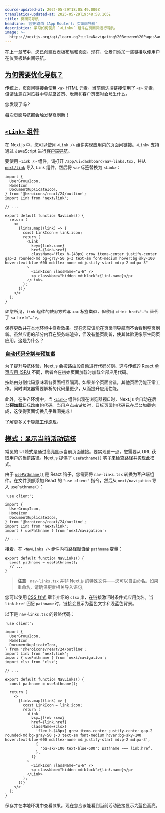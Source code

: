 ```yaml
---
source-updated-at: 2025-05-29T18:05:49.000Z
translation-updated-at: 2025-05-29T19:48:58.165Z
title: 页面间导航
headline: '应用路由 (App Router): 页面间导航'
description: 学习如何使用 `<Link>` 组件在页面间进行导航。
image: >-
  https://nextjs.org/api/learn-og?title=Navigating%20Between%20Pages&amp;chapter=5
---
```


在上一章节中，您已创建仪表板布局和页面。现在，让我们添加一些链接以便用户在仪表板路由间导航。

[为何需要优化导航？](#why-optimize-navigation)
----------------------------------------------------

传统上，页面间链接会使用 `<a>` HTML 元素。当前侧边栏链接使用了 `<a>` 元素，但请注意在浏览器中导航至首页、发票和客户页面时会发生什么。

您发现了吗？

每次页面导航都会触发整页刷新！

[`<Link>` 组件](#the-link-component)
---------------------------------------------

在 Next.js 中，您可以使用 `<Link />` 组件实现应用内的页面间链接。`<Link>` 支持通过 JavaScript 进行[客户端导航](/docs/app/building-your-application/routing/linking-and-navigating#how-routing-and-navigation-works)。

要使用 `<Link />` 组件，请打开 `/app/ui/dashboard/nav-links.tsx`，并从 [`next/link`](/docs/app/api-reference/components/link) 导入 `Link` 组件。然后将 `<a>` 标签替换为 `<Link>`：

```tsx {6,16,23} filename="/app/ui/dashboard/nav-links.tsx"
import {
  UserGroupIcon,
  HomeIcon,
  DocumentDuplicateIcon,
} from '@heroicons/react/24/outline';
import Link from 'next/link';
 
// ...
 
export default function NavLinks() {
  return (
    <>
      {links.map((link) => {
        const LinkIcon = link.icon;
        return (
          <Link
            key={link.name}
            href={link.href}
            className="flex h-[48px] grow items-center justify-center gap-2 rounded-md bg-gray-50 p-3 text-sm font-medium hover:bg-sky-100 hover:text-blue-600 md:flex-none md:justify-start md:p-2 md:px-3"
          >
            <LinkIcon className="w-6" />
            <p className="hidden md:block">{link.name}</p>
          </Link>
        );
      })}
    </>
  );
}
```

如您所见，`Link` 组件的使用方式与 `<a>` 标签类似，但使用 `<Link href="…">` 替代了 `<a href="…">`。

保存更改并在本地环境中查看效果。现在您应该能在页面间导航而不会看到整页刷新。虽然应用的部分内容在服务端渲染，但没有整页刷新，使其体验更像原生网页应用。这是为什么？

### [自动代码分割与预加载](#automatic-code-splitting-and-prefetching)

为了提升导航体验，Next.js 会按路由段自动进行代码分割。这与传统的 React [单页应用 (SPA)](https://nextjs.org/docs/app/building-your-application/upgrading/single-page-applications) 不同，后者会在初始页面加载时加载全部应用代码。

按路由分割代码意味着各页面相互隔离。如果某个页面出错，其他页面仍能正常工作。同时浏览器需要解析的代码量更少，从而提升应用性能。

此外，在生产环境中，当 [`<Link>`](/docs/api-reference/next/link) 组件出现在浏览器视口时，Next.js 会自动在后台**预加载**目标路由的代码。当用户点击链接时，目标页面的代码已在后台加载完成，这使得页面切换几乎瞬间完成！

了解更多关于[导航工作原理](/docs/app/building-your-application/routing/linking-and-navigating#how-routing-and-navigation-works)。

[模式：显示当前活动链接](#pattern-showing-active-links)
--------------------------------------------------------------

常见的 UI 模式是通过高亮显示当前页面链接。要实现这一点，您需要从 URL 获取用户的当前路径。Next.js 提供了 [`usePathname()`](/docs/app/api-reference/functions/use-pathname) 钩子来检查路径并实现此模式。

由于 [`usePathname()`](https://nextjs.org/docs/app/api-reference/functions/use-pathname) 是 React 钩子，您需要将 `nav-links.tsx` 转换为客户端组件。在文件顶部添加 React 的 `"use client"` 指令，然后从 `next/navigation` 导入 `usePathname()`：

```tsx {1,9} filename="/app/ui/dashboard/nav-links.tsx"
'use client';
 
import {
  UserGroupIcon,
  HomeIcon,
  DocumentDuplicateIcon,
} from '@heroicons/react/24/outline';
import Link from 'next/link';
import { usePathname } from 'next/navigation';
 
// ...
```

接着，在 `<NavLinks />` 组件内将路径赋值给 `pathname` 变量：

```tsx {2} filename="/app/ui/dashboard/nav-links.tsx"
export default function NavLinks() {
  const pathname = usePathname();
  // ...
}
```

> **注意**：`nav-links.tsx` 并非 Next.js 的特殊文件——您可以自由命名。如果重命名，请确保更新相关导入语句。

您可以使用 [CSS 样式](/learn/dashboard-app/css-styling) 章节介绍的 `clsx` 库，在链接激活时条件式应用类名。当 `link.href` 匹配 `pathname` 时，链接会显示为蓝色文字和浅蓝色背景。

以下是 `nav-links.tsx` 的最终代码：

```tsx {10,25,26,27,28,29,30} filename="/app/ui/dashboard/nav-links.tsx"
'use client';
 
import {
  UserGroupIcon,
  HomeIcon,
  DocumentDuplicateIcon,
} from '@heroicons/react/24/outline';
import Link from 'next/link';
import { usePathname } from 'next/navigation';
import clsx from 'clsx';
 
// ...
 
export default function NavLinks() {
  const pathname = usePathname();
 
  return (
    <>
      {links.map((link) => {
        const LinkIcon = link.icon;
        return (
          <Link
            key={link.name}
            href={link.href}
            className={clsx(
              'flex h-[48px] grow items-center justify-center gap-2 rounded-md bg-gray-50 p-3 text-sm font-medium hover:bg-sky-100 hover:text-blue-600 md:flex-none md:justify-start md:p-2 md:px-3',
              {
                'bg-sky-100 text-blue-600': pathname === link.href,
              },
            )}
          >
            <LinkIcon className="w-6" />
            <p className="hidden md:block">{link.name}</p>
          </Link>
        );
      })}
    </>
  );
}
```

保存并在本地环境中查看效果。现在您应该能看到当前活动链接显示为蓝色高亮。